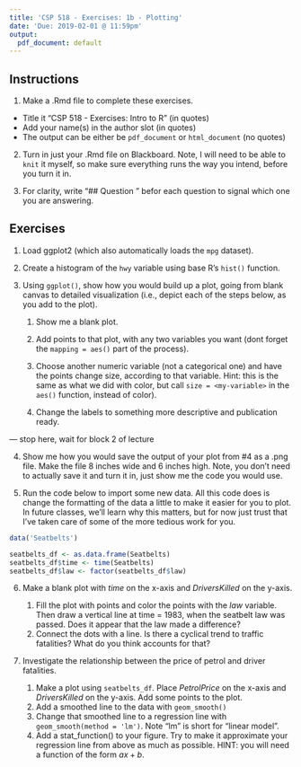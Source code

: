 ```yaml
---
title: 'CSP 518 - Exercises: 1b - Plotting'
date: 'Due: 2019-02-01 @ 11:59pm'
output:
  pdf_document: default
---
```


## Instructions

1. Make a .Rmd file to complete these exercises.

  - Title it "CSP 518 - Exercises: Intro to R" (in quotes)
  - Add your name(s) in the author slot (in quotes)
  - The output can be either be `pdf_document` or `html_document` (no quotes)

2. Turn in just your .Rmd file on Blackboard. Note, I will need to be able to `knit` it myself, so make sure everything runs the way you intend, before you turn it in.

3. For clarity, write "## Question <number>" befor each question to signal which one you are answering.

## Exercises

1. Load ggplot2 (which also automatically loads the `mpg` dataset).

2. Create a histogram of the `hwy` variable using base R's `hist()` function.

3. Using `ggplot()`, show how you would build up a plot, going from blank canvas to detailed visualization (i.e., depict each of the steps below, as you add to the plot). 

    1. Show me a blank plot.

    2. Add points to that plot, with any two variables you want (dont forget the `mapping = aes()` part of the process).

    3. Choose another numeric variable (not a categorical one) and have the points change size, according to that variable. Hint: this is the same as what we did with color, but call `size = <my-variable>` in the `aes()` function, instead of color).

    4. Change the labels to something more descriptive and publication ready.
    
--- stop here, wait for block 2 of lecture

4. Show me how you would save the output of your plot from #4 as a .png file. Make the file 8 inches wide and 6 inches high. Note, you don't need to actually save it and turn it in, just show me the code you would use.

5. Run the code below to import some new data. All this code does is change the formatting of the data a little to make it easier for you to plot. In future classes, we'll learn why this matters, but for now just trust that I've taken care of some of the more tedious work for you.

```r
data('Seatbelts')

seatbelts_df <- as.data.frame(Seatbelts)
seatbelts_df$time <- time(Seatbelts)
seatbelts_df$law <- factor(seatbelts_df$law)
```

6. Make a blank plot with *time* on the x-axis and *DriversKilled* on the y-axis. 

    1. Fill the plot with points and color the points with the *law* variable. Then draw a vertical line at time = 1983, when the seatbelt law was passed. Does it appear that the law made a difference?
    2. Connect the dots with a line. Is there a cyclical trend to traffic fatalities? What do you think accounts for that?

7. Investigate the relationship between the price of petrol and driver fatalities.

    1. Make a plot using `seatbelts_df`. Place *PetrolPrice* on the x-axis and *DriversKilled* on the y-axis. Add some points to the plot.
    2. Add a smoothed line to the data with `geom_smooth()`
    3. Change that smoothed line to a regression line with `geom_smooth(method = 'lm')`. Note "lm" is short for "linear model".
    4. Add a stat_function() to your figure. Try to make it approximate your regression line from above as much as possible. HINT: you will need a function of the form $ax + b$.
    

